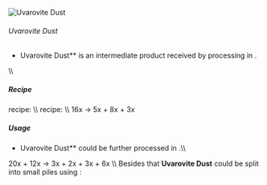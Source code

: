 ![Uvarovite Dust](/mods/techreborn/uvarovite_dust.png)

###### Uvarovite Dust


- Uvarovite Dust** is an intermediate product received by
        processing
        <Mcitem id="techreborn:yellow_garnet_dust"/>
        in
        <Mcitem id="techreborn:industrial_centrifuge"/>.

\\\\

##### Recipe

<Mcitem id="minecraft:crafting_table"/> recipe: \\\\
<Recipe recipe=" input techreborn:small_pile_of_uvarovite_dust
techreborn:small_pile_of_uvarovite_dust air input
techreborn:small_pile_of_uvarovite_dust
techreborn:small_pile_of_uvarovite_dust air input air air air output
techreborn:uvarovite_dust "/>
<Mcitem id="techreborn:industrial_centrifuge"/>
recipe: \\\\
16x<Mcitem id="techreborn:yellow_garnet_dust"/> -\>
5x<Mcitem id="techreborn:andradite_dust"/> +
8x<Mcitem id="techreborn:grossular_dust"/> +
3x<Mcitem id="techreborn:uvarovite_dust"/>

##### Usage

- Uvarovite Dust** could be further processed in
        <Mcitem id="techreborn:industrial_electrolyzer"/>.\\\\

20x<Mcitem id="techreborn:uvarovite_dust"/> +
12x<Mcitem id="techreborn:empty_cell"/> -\>
3x<Mcitem id="techreborn:calcium_cell"/> +
2x<Mcitem id="techreborn:chrome_dust"/> +
3x<Mcitem id="techreborn:silicon_cell"/> +
6x<Mcitem id="techreborn:compressed_air_cell"/>
\\\\ Besides that **Uvarovite Dust** could be split into small piles
using <Mcitem id="minecraft:crafting_table"/>:
<Recipe recipe=" input air air air input air techreborn:uvarovite_dust
air input air air air output techreborn:small_pile_of_uvarovite_dust,4
"/>
